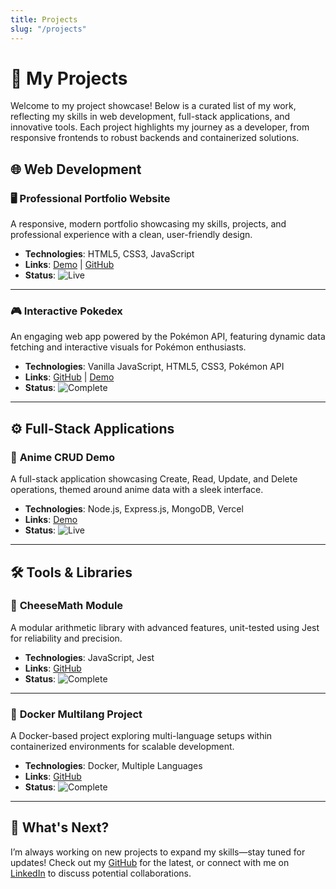 ```yaml
---
title: Projects
slug: "/projects"
---
```


# 🚀 My Projects

Welcome to my project showcase! Below is a curated list of my work, reflecting my skills in web development, full-stack applications, and innovative tools. Each project highlights my journey as a developer, from responsive frontends to robust backends and containerized solutions.

## 🌐 Web Development

### 🖥️ **Professional Portfolio Website**
A responsive, modern portfolio showcasing my skills, projects, and professional experience with a clean, user-friendly design.  
- **Technologies**: HTML5, CSS3, JavaScript  
- **Links**: [Demo](https://bradleymatera.github.io/Professional-Portfolio-Website/) | [GitHub](https://github.com/BradleyMatera/Professional-Portfolio-Website)  
- **Status**: ![Live](https://img.shields.io/badge/-Live-00cc00?style=flat-square)

---

### 🎮 **Interactive Pokedex**
An engaging web app powered by the Pokémon API, featuring dynamic data fetching and interactive visuals for Pokémon enthusiasts.  
- **Technologies**: Vanilla JavaScript, HTML5, CSS3, Pokémon API  
- **Links**: [GitHub](https://github.com/BradleyMatera/Interactive-Pokedex)  | [Demo](https://bradleymatera.github.io/Interactive-Pokedex/)
- **Status**: ![Complete](https://img.shields.io/badge/-Complete-007acc?style=flat-square)

---

## ⚙️ Full-Stack Applications

### 🔄 **Anime CRUD Demo**
A full-stack application showcasing Create, Read, Update, and Delete operations, themed around anime data with a sleek interface.  
- **Technologies**: Node.js, Express.js, MongoDB, Vercel  
- **Links**: [Demo](https://cruddemo-one.vercel.app/)  
- **Status**: ![Live](https://img.shields.io/badge/-Live-00cc00?style=flat-square)


---

## 🛠️ Tools & Libraries

### 🧀 **CheeseMath Module**
A modular arithmetic library with advanced features, unit-tested using Jest for reliability and precision.  
- **Technologies**: JavaScript, Jest  
- **Links**: [GitHub](https://github.com/BradleyMatera/CheeseMath-Jest-Tests)  
- **Status**: ![Complete](https://img.shields.io/badge/-Complete-007acc?style=flat-square)

---

### 🐳 **Docker Multilang Project**
A Docker-based project exploring multi-language setups within containerized environments for scalable development.  
- **Technologies**: Docker, Multiple Languages  
- **Links**: [GitHub](https://github.com/BradleyMatera/docker_multilang_project)  
- **Status**: ![Complete](https://img.shields.io/badge/-Complete-007acc?style=flat-square)

---

## 🌟 What's Next?
I’m always working on new projects to expand my skills—stay tuned for updates! Check out my [GitHub](https://github.com/BradleyMatera) for the latest, or connect with me on [LinkedIn](https://linkedin.com/in/championingempatheticwebsolutionsthroughcode) to discuss potential collaborations.